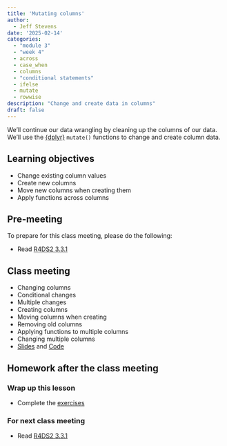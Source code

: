 ```yaml
---
title: 'Mutating columns'
author:
  - Jeff Stevens
date: '2025-02-14'
categories: 
  - "module 3"
  - "week 4"
  - across
  - case_when
  - columns
  - "conditional statements"
  - ifelse
  - mutate
  - rowwise
description: "Change and create data in columns"
draft: false
---
```


We'll continue our data wrangling by cleaning up the columns of our data. We'll use the [{dplyr}](https://dplyr.tidyverse.org) `mutate()` functions to change and create column data.

## Learning objectives

* Change existing column values
* Create new columns
* Move new columns when creating them
* Apply functions across columns

## Pre-meeting

To prepare for this class meeting, please do the following:

* Read [R4DS2 3.3.1](https://r4ds.hadley.nz/data-transform.html#sec-mutate){target='_blank'}

## Class meeting

* Changing columns
* Conditional changes
* Multiple changes
* Creating columns
* Moving columns when creating
* Removing old columns
* Applying functions to multiple columns
* Changing multiple columns
* [Slides](../../slides/11_mutating.qmd){target="_blank"} and [Code](../../code/11_mutating.html){target="_blank"}


## Homework after the class meeting
### Wrap up this lesson

* Complete the [exercises](https://its-ianr-shiny.unl.edu/users/jstevens5/dpavir2025/11_mutating/){target='_blank'}

### For next class meeting

* Read [R4DS2 3.3.1](https://r4ds.hadley.nz/data-transform.html#sec-mutate){target='_blank'}

